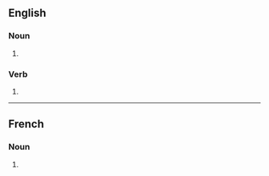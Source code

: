 ==English==

===Noun===
{{head|en|noun form}}

# {{plural of|en|acupuncture}}

===Verb===
{{head|en|verb form}}

# {{en-third-person singular of|acupuncture}}

----

==French==

===Noun===
{{head|fr|noun form}}

# {{plural of|fr|acupuncture}}